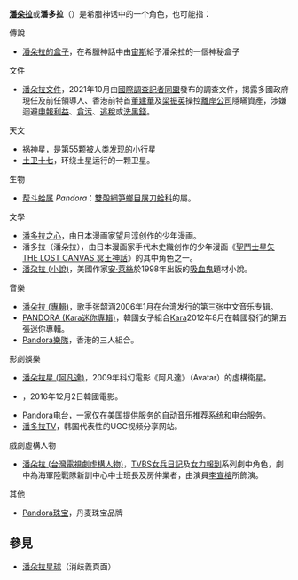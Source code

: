 '''[[潘朵拉|潘朵拉]]'''或'''潘多拉'''（{{lang-en|Pandora}}）是希腊神话中的一个角色，也可能指：

;傳說
*[[潘朵拉的盒子|潘朵拉的盒子]]，在希臘神話中由[[宙斯|宙斯]]給予潘朵拉的一個神秘盒子

;文件
*[[潘朵拉文件|潘朵拉文件]]，2021年10月由[[國際調查記者同盟|國際調查記者同盟]]發布的調查文件，揭露多國政府現任及前任領導人、香港前特首[[董建華|董建華]]及[[梁振英|梁振英]]操控[[離岸公司|離岸公司]]隱瞞資產，涉嫌迴避[[申報利益|申報利益]]、[[貪污|貪污]]、[[逃稅|逃稅]]或[[洗黑錢|洗黑錢]]。

;天文
*[[祸神星|祸神星]]，是第55颗被人类发现的小行星
*[[土卫十七|土卫十七]]，环绕土星运行的一颗卫星。

;生物
*[[帮斗蛤属|帮斗蛤属]] ''Pandora''：[[雙殻綱|雙殻綱]][[笋螂目|笋螂目]][[屠刀蛤科|屠刀蛤科]]的屬。

;文學
*[[潘多拉之心|潘多拉之心]]，由日本漫画家望月淳创作的少年漫画。
*潘多拉（潘朵拉），由日本漫画家手代木史織创作的少年漫画《[[聖鬥士星矢_THE_LOST_CANVAS_冥王神話|聖鬥士星矢 THE LOST CANVAS 冥王神話]]》的其中角色之一。
*[[潘朶拉_(小說)|潘朶拉 (小說)]]，美國作家[[安·萊絲|安·萊絲]]於1998年出版的[[吸血鬼|吸血鬼]]題材小說。

;音樂
*[[潘朵拉_(專輯)|潘朵拉 (專輯)]]，歌手张韶涵2006年1月在台湾发行的第三张中文音乐专辑。
*[[PANDORA_(Kara迷你專輯)|PANDORA (Kara迷你專輯)]]，韓國女子組合[[Kara|Kara]]2012年8月在韓國發行的第五張迷你專輯。
*[[Pandora樂隊|Pandora樂隊]]，香港的三人組合。

;影劇娛樂
*[[潘朵拉星_(阿凡達)|潘朵拉星 (阿凡達)]]，2009年科幻電影《阿凡達》（Avatar）的虛構衛星。
*{{link-ko|潘朵拉 (2016年電影)|판도라 (2016년 영화)}}，2016年12月2日韓國電影。
*[[Pandora电台|Pandora电台]]，一家仅在美国提供服务的自动音乐推荐系统和电台服务。
*[[潘多拉TV|潘多拉TV]]，韩国代表性的UGC视频分享网站。

;戲劇虛構人物
*[[潘朵拉_(台灣電視劇虛構人物)|潘朵拉 (台灣電視劇虛構人物)]]，[[TVBS|TVBS]][[女兵日記|女兵日記]]及[[女力報到|女力報到]]系列劇中角色，劇中為海軍陸戰隊新訓中心中士班長及房仲業者，由演員[[李宣榕|李宣榕]]所飾演。

;其他
*[[Pandora珠宝|Pandora珠宝]]，丹麦珠宝品牌

== 參見 ==

* [[潘朵拉星球|潘朵拉星球]]（消歧義頁面）

{{消歧义|cat=三字译名消歧义}}